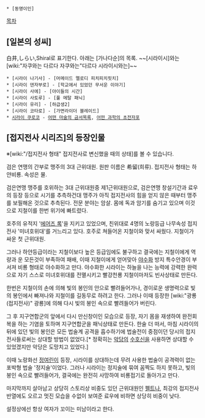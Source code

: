  * [동명이인]

[[목차]]
== [일본의 성씨] ==
白井,しらい,Shiral로 표기한다. 아래는 [가나다순]의 목록. ~~[시라이시]와는 [wiki:"자쿠와는 다르다 자쿠와는"다르다 시라이시와는]~~

 * [시라이 나기사] - [머메이드 멜로디 피치피치핏치]
 * [시라이 덴자부로] - [학교에서 있었던 무서운 이야기]
 * [시라이 사에] - [아이들의 시간]
 * [시라이 사토루] - [풀 메탈 패닉]
 * [시라이 유리] - [하급생2]
 * [시라이 코타로] - [가면라이더 블레이드]
 * [[시라이 쿠로코]] - [[어떤 마술의 금서목록]], [[어떤 과학의 초전자포]]
== [접지전사 시리즈]의 등장인물 ==
※[wiki:"/접지전사 형태" 접지전사로 변신했을 때의 상태]를 볼 수 있습니다.

검은 연맹의 간부로 맹주의 3대 근위대원. 원판 이름은 希留(희류). 접지전사 형태는 하얀비룡. 속성은 물.

검은연맹 맹주를 호위하는 3대 근위대원중 제1근위대원으로, 검은연맹 창설기간과 료우의 등장 등으로 시기를 추측하건대 맹주가 아직 접지전사의 힘을 얻지 않은 때부터 맹주를 보필해온 것으로 추측된다. 전문 분야는 암살. 몸에 독과 암기를 숨기고 있으며 이것으로 지철이를 한번 위기에 빠트렸다.

호주의 유적지 '[[에어즈 록]]'을 지키고 있었으며, 친위대로 4명의 노랑등급 나무속성 접지전사 '미녀호위대'를 거느리고 있다. 호주로 쳐들어온 지철이와 맞서 싸웠다. 지철이가 싸운 첫 근위대원.

그러나 하얀등급이라는 지철이보다 높은 등급임에도 불구하고 결국에는 지철이에게 역량과 운 모든것이 부족하여 패배, 이때 지철이에게 얻어맞아 [[야수화]] 방지 특수안경이 부서져 비룡 형태로 야수화하고 만다. 야수화한 시라이는 하늘을 나는 능력에 강력한 완력으로 자기 스스로 미녀호위대를 전멸시키고 빨강천룡 지철이마저도 빈사상태로 만든다.

한번은 지철이의 손에 의해 빛의 봉인의 안으로 빨려들어가나, 경이로운 생명력으로 빛의 봉인에서 빠져나와 지철이를 길동무로 하려고 한다. 그러나 이때 등장한 [wiki:"광룡(접지전사)" 광룡]에 의해 다시 빛의 봉인 속으로 빨려들어가 버린다.

그 후 지구연합군의 앞에서 다시 만신창이인 모습으로 등장, 자기 몸을 재생하여 완전회복을 하는 기염을 토하며 지구연합군을 패닉상태로 만든다. 한술 더 떠서, 마침 시라이의 뒤에 있던 빛의 봉인은 모든 법술계 공격을 흡수하기에 법술전이 중점이던 당시의 접지전사들로써는 상대할 방법이 없었다.[* 정확히는 [[악당]]의 [[수호신]]을 사용하면 상대할 수 있었겠지만 악당은 도망치고 있었다.]

이때 노랑화선 [[정여린]]이 등장, 시라이를 상대하는데 무려 사용한 법술이 공격력이 없는 포박형 법술 '정지술'이었다. 그러나 시라이는 정지술에 묶여 꼼짝도 하지 못하고, 빛의 봉인 속으로 빨려들어가, 결국에는 완전히 사망하여 비룡접기로 돌아가고 만다.

마지막까지 살아남고 상당히 스토리상 비중도 있던 근위대원인 [[펠트]]나, 최강의 접지전사 반열에도 오르고 멋진 모습을 수없이 보여준 료우에 비하면 상당히 비중이 낮다.

설정상에선 항상 여자가 꼬이는 미남이라고 한다.
